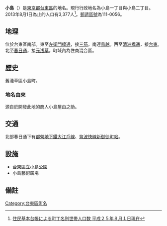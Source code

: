 {{Pathnav|日本|東京都|台東區|name=小島|frame=1}}
{{Infobox Settlement
|official_name = 小島
|native_name =
|settlement_type = [[町|町]]
|image_skyline =
|imagesize =
|image_caption =
|image_flag =
|image_seal =
| image_map =
| map_caption =
| pushpin_map =
|subdivision_type = [[國家|國家]]
|subdivision_name = [[File:Flag_of_Japan.svg|border]] [[日本|日本]]
|subdivision_type1 = [[都道府縣|都道府縣]]
|subdivision_name1 = [[File:Flag_of_Tokyo_Prefecture.svg|25px]] [[東京都|東京都]]
|subdivision_type2 = [[東京都區部|特別區]]
|subdivision_name2 = [[File:Flag_of_Taito,_Tokyo.svg|25px]] [[台東區|台東區]]
|established_title =
|established_date =
|government_type =
|leader_title =
|leader_name =
|area_magnitude =
|area_total_sq_mi =
|area_total_km2 =
|area_land_sq_mi =
|area_land_km2 =
|area_urban_sq_mi =
|area_urban_km2 =
|area_metro_km2 =
|area_metro_sq_mi =
|population_as_of= 2013年（平成25年）8月1日
|population_footnotes =
|population_total = 3377
|population_urban =
|population_metro =
|population_density_sq_mi =
|population_density_km2 =
| timezone = [[日本標準時間|JST]]
| utc_offset = +9
|timezone_DST =
|utc_offset_DST =
|latd=|latm=|lats=|latNS=
|longd=|longm=|longs=|longEW=
|elevation_footnotes=
|elevation_m =
|elevation_ft =
|postal_code_type = [[郵遞區號|郵遞區號]]
|postal_code = 111-0056
|area_code =
|website =
|footnotes =
}}
'''小島'''（{{jpn|j=小島|hg=こじま|rm=Kojima|f=y}}）是[[東京都|東京都]][[台東區|台東區]]的地名。現行行政地名為小島一丁目與小島二丁目。2013年8月1日為止的人口有3,377人<ref>[http://www.city.taito.lg.jp/index/kitemite/abouttaito/setai/setaisu/setaisu2013.files/B_cho2508.pdf 住民基本台帳による町丁名別世帯人口数 平成２５年８月１日現在]{{dead link|date=2017年12月 |bot=InternetArchiveBot |fix-attempted=yes }}</ref>。[[郵遞區號|郵遞區號]]為111-0056。

== 地理 ==
位於台東區南部。東至[[左衛門橋通|左衛門橋通]]，接[[三筋|三筋]]。南連[[鳥越_(台東區)|鳥越]]。西至[[清洲橋通|清洲橋通]]，接[[台東_(台東區)|台東]]。北至[[春日通|春日通]]，接[[元浅草|元浅草]]。町域內為住商混合區。

== 歷史 ==
舊淺草區小島町。

=== 地名由來 ===
源自於開發此地的商人小島屋由之助。

== 交通 ==
北部春日通下有[[都營地下鐵大江戶線|都營地下鐵大江戶線]]、[[筑波快線|筑波快線]][[新御徒町站|新御徒町站]]。

== 設施 ==
* [[台東區立小島公園|台東區立小島公園]]
* 小島藝術廣場

== 備註 ==
{{reflist}}

{{台東區的町名}}
{{DEFAULTSORT:Kojima}}
[[Category:台東區町名|Category:台東區町名]]